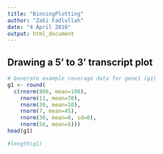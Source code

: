 ```yaml
---
title: "BinningPlotting"
author: "Zaki Fadlullah"
date: "4 April 2016"
output: html_document
---
```


## Drawing a 5' to 3' transcript plot

```r
# Generate example coverage data for gene1 (g1)
g1 <- round(
  c(rnorm(866, mean=100),
    rnorm(11, mean=70),
    rnorm(30, mean=10),
    rnorm(7, mean=45),
    rnorm(30, mean=0, sd=0),
    rnorm(56, mean=5)))
head(g1)

#length(g1)
```




